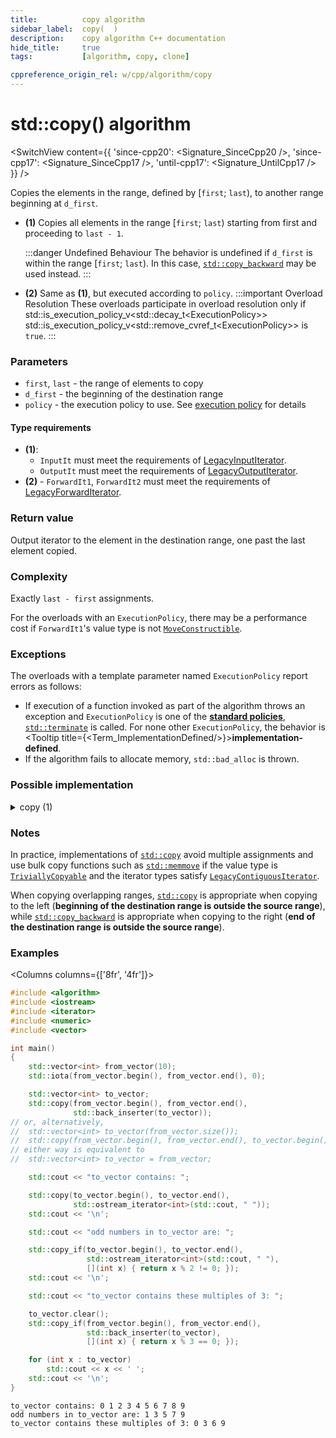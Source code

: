 ```yaml
---
title:			copy algorithm
sidebar_label:	copy(  )
description:	copy algorithm C++ documentation
hide_title:		true
tags:			[algorithm, copy, clone]

cppreference_origin_rel: w/cpp/algorithm/copy
---
```



<!-- Terms -->


<!----------------- Codes ---------------------->


# std::copy() algorithm

<SwitchView content={{
  'since-cpp20': <Signature_SinceCpp20 />,
  'since-cpp17': <Signature_SinceCpp17 />,
  'until-cpp17': <Signature_UntilCpp17 />
}} />

Copies the elements in the range, defined by [`first`; `last`), to another range beginning at `d_first`.

- **(1)**
  Copies all elements in the range [`first`; `last`) starting from first and proceeding to `last - 1`.

  :::danger Undefined Behaviour
  The behavior is undefined if `d_first` is within the range [`first`; `last`). In this case, [`std::copy_backward`](/docs/algo/ordinary/copy_backward) may be used instead.
  :::

 - **(2)** Same as **(1)**, but executed according to `policy`.
  :::important Overload Resolution
  These overloads participate in overload resolution only if
  <Until v='cpp20'> std::is_execution_policy_v&lt;std::decay_t&lt;ExecutionPolicy&gt;&gt; </Until> <Since v='cpp20'>std::is_execution_policy_v&lt;std::remove_cvref_t&lt;ExecutionPolicy&gt;&gt;</Since> is <code>true</code>.
  :::

### Parameters

- `first`, `last` - the range of elements to copy
- `d_first` - the beginning of the destination range
- `policy` - the execution policy to use. See [execution policy](#) for details

#### Type requirements

- **(1)**:
  - `InputIt` must meet the requirements of [LegacyInputIterator](/docs/named_req/LegacyInputIterator).
  - `OutputIt` must meet the requirements of [LegacyOutputIterator](/docs/named_req/LegacyOutputIterator).
- **(2)** - `ForwardIt1`, `ForwardIt2` must meet the requirements of [LegacyForwardIterator](/docs/named_req/LegacyForwardIterator).

### Return value

Output iterator to the element in the destination range, one past the last element copied.

### Complexity

Exactly `last - first` assignments.

For the overloads with an `ExecutionPolicy`, there may be a performance cost if `ForwardIt1`'s value type is not [`MoveConstructible`](/docs/named_req/MoveConstructible).

### Exceptions

The overloads with a template parameter named `ExecutionPolicy` report errors as follows:
- If execution of a function invoked as part of the algorithm throws an exception and `ExecutionPolicy` is one of the [**standard policies**](#), [`std::terminate`](#) is called.
	For none other `ExecutionPolicy`, the behavior is <Tooltip title={<Term_ImplementationDefined/>}>**implementation-defined**</Tooltip>.
- If the algorithm fails to allocate memory, `std::bad_alloc` is thrown.

### Possible implementation

<details>
<summary>copy (1)</summary>

```cpp
template<class InputIt, class OutputIt>
OutputIt copy(InputIt first, InputIt last,
              OutputIt d_first)
{
    for (; first != last; (void)++first, (void)++d_first)
        *d_first = *first;

    return d_first;
}
```

</details>

### Notes

In practice, implementations of [`std::copy`](#) avoid multiple assignments and use bulk copy functions such as [`std::memmove`](#)
if the value type is [`TriviallyCopyable`](/docs/named_req/TriviallyCopyable) and the iterator types satisfy [`LegacyContiguousIterator`](/docs/named_req/LegacyContiguousIterator).

When copying overlapping ranges, [`std::copy`](#) is appropriate when copying to the left (**beginning of the destination range is outside the source range**),
while [`std::copy_backward`](/docs/algo/ordinary/copy_backward) is appropriate when copying to the right (**end of the destination range is outside the source range**).

### Examples

<Columns columns={['8fr', '4fr']}>
<div>

```cpp title='Main.cpp' showLineNumbers
#include <algorithm>
#include <iostream>
#include <iterator>
#include <numeric>
#include <vector>

int main()
{
    std::vector<int> from_vector(10);
    std::iota(from_vector.begin(), from_vector.end(), 0);

    std::vector<int> to_vector;
    std::copy(from_vector.begin(), from_vector.end(),
              std::back_inserter(to_vector));
// or, alternatively,
//  std::vector<int> to_vector(from_vector.size());
//  std::copy(from_vector.begin(), from_vector.end(), to_vector.begin());
// either way is equivalent to
//  std::vector<int> to_vector = from_vector;

    std::cout << "to_vector contains: ";

    std::copy(to_vector.begin(), to_vector.end(),
              std::ostream_iterator<int>(std::cout, " "));
    std::cout << '\n';

    std::cout << "odd numbers in to_vector are: ";

    std::copy_if(to_vector.begin(), to_vector.end(),
                 std::ostream_iterator<int>(std::cout, " "),
                 [](int x) { return x % 2 != 0; });
    std::cout << '\n';

    std::cout << "to_vector contains these multiples of 3: ";

    to_vector.clear();
    std::copy_if(from_vector.begin(), from_vector.end(),
                 std::back_inserter(to_vector),
                 [](int x) { return x % 3 == 0; });

    for (int x : to_vector)
        std::cout << x << ' ';
    std::cout << '\n';
}
```

</div>
<div>

```plaintext title="Output"
to_vector contains: 0 1 2 3 4 5 6 7 8 9
odd numbers in to_vector are: 1 3 5 7 9
to_vector contains these multiples of 3: 0 3 6 9
```

</div>
</Columns>
